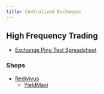 ```yaml
---
title: Centralized Exchanges
---
```


## High Frequency Trading

- [Exchange Ping Test Spreadsheet](https://docs.google.com/spreadsheets/d/1W345Qgp1QdcKdyg_hRkzl79OTkGVtxMJJZnJGjtdSp4/edit#gid=0)

### Shops

- [Redivivus](https://redivivuslabs.xyz/)
    - [YieldMaxi](https://twitter.com/0xyieldmaxi)